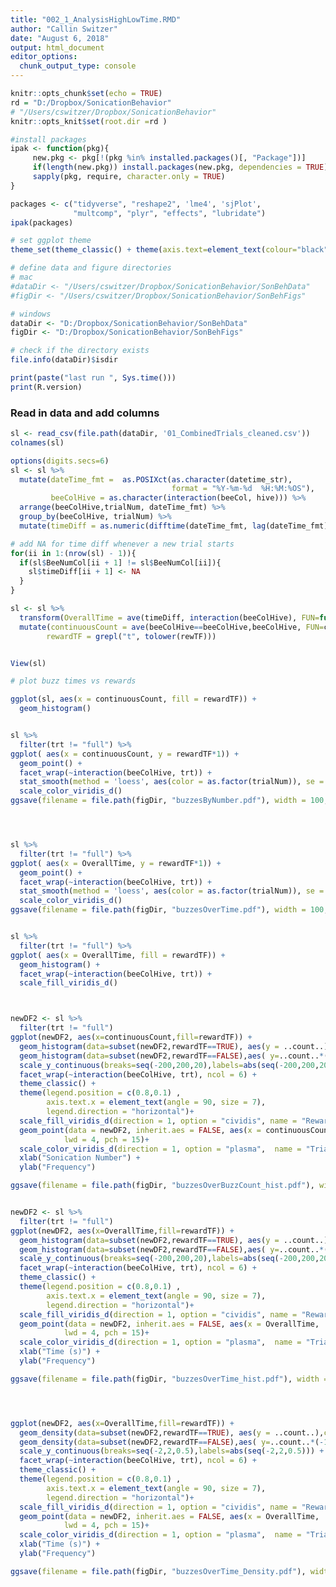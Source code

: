 ```yaml
---
title: "002_1_AnalysisHighLowTime.RMD"
author: "Callin Switzer"
date: "August 6, 2018"
output: html_document
editor_options: 
  chunk_output_type: console
---
```


```r
knitr::opts_chunk$set(echo = TRUE)
rd = "D:/Dropbox/SonicationBehavior"
# "/Users/cswitzer/Dropbox/SonicationBehavior"
knitr::opts_knit$set(root.dir =rd )
```

```r
#install packages
ipak <- function(pkg){
     new.pkg <- pkg[!(pkg %in% installed.packages()[, "Package"])]
     if(length(new.pkg)) install.packages(new.pkg, dependencies = TRUE)
     sapply(pkg, require, character.only = TRUE)
}

packages <- c("tidyverse", "reshape2", 'lme4', 'sjPlot', 
              "multcomp", "plyr", "effects", "lubridate")
ipak(packages)

# set ggplot theme
theme_set(theme_classic() + theme(axis.text=element_text(colour="black")))

# define data and figure directories
# mac
#dataDir <- "/Users/cswitzer/Dropbox/SonicationBehavior/SonBehData"
#figDir <- "/Users/cswitzer/Dropbox/SonicationBehavior/SonBehFigs"

# windows
dataDir <- "D:/Dropbox/SonicationBehavior/SonBehData"
figDir <- "D:/Dropbox/SonicationBehavior/SonBehFigs"

# check if the directory exists
file.info(dataDir)$isdir

print(paste("last run ", Sys.time()))
print(R.version)

```

### Read in data and add columns

```r
sl <- read_csv(file.path(dataDir, '01_CombinedTrials_cleaned.csv'))
colnames(sl)

options(digits.secs=6)
sl <- sl %>% 
  mutate(dateTime_fmt =  as.POSIXct(as.character(datetime_str), 
                                    format = "%Y-%m-%d  %H:%M:%OS"), 
         beeColHive = as.character(interaction(beeCol, hive))) %>%
  arrange(beeColHive,trialNum, dateTime_fmt) %>% 
  group_by(beeColHive, trialNum) %>%
  mutate(timeDiff = as.numeric(difftime(dateTime_fmt, lag(dateTime_fmt), units = "sec"))) 

# add NA for time diff whenever a new trial starts
for(ii in 1:(nrow(sl) - 1)){
  if(sl$BeeNumCol[ii + 1] != sl$BeeNumCol[ii]){
    sl$timeDiff[ii + 1] <- NA
  }
}

sl <- sl %>%
  transform(OverallTime = ave(timeDiff, interaction(beeColHive), FUN=function(x) cumsum(coalesce(x, 0)) + x*0)) %>%
  mutate(continuousCount = ave(beeColHive==beeColHive,beeColHive, FUN=cumsum), 
        rewardTF = grepl("t", tolower(rewTF)))


View(sl)

```




```r
# plot buzz times vs rewards

ggplot(sl, aes(x = continuousCount, fill = rewardTF)) + 
  geom_histogram()


sl %>%
  filter(trt != "full") %>%
ggplot( aes(x = continuousCount, y = rewardTF*1)) + 
  geom_point() + 
  facet_wrap(~interaction(beeColHive, trt)) + 
  stat_smooth(method = 'loess', aes(color = as.factor(trialNum)), se = FALSE, span = 5) + 
  scale_color_viridis_d()
ggsave(filename = file.path(figDir, "buzzesByNumber.pdf"), width = 100, height = 10, limitsize = FALSE)




sl %>%
  filter(trt != "full") %>%
ggplot( aes(x = OverallTime, y = rewardTF*1)) + 
  geom_point() + 
  facet_wrap(~interaction(beeColHive, trt)) + 
  stat_smooth(method = 'loess', aes(color = as.factor(trialNum)), se = FALSE, span = 5) + 
  scale_color_viridis_d()
ggsave(filename = file.path(figDir, "buzzesOverTime.pdf"), width = 100, height = 10, limitsize = FALSE)


sl %>%
  filter(trt != "full") %>%
ggplot( aes(x = OverallTime, fill = rewardTF)) + 
  geom_histogram() + 
  facet_wrap(~interaction(beeColHive, trt)) +
  scale_fill_viridis_d()



newDF2 <- sl %>%
  filter(trt != "full")
ggplot(newDF2, aes(x=continuousCount,fill=rewardTF)) + 
  geom_histogram(data=subset(newDF2,rewardTF==TRUE), aes(y = ..count..),color = 'grey10', lwd = 0.1, binwidth = 100) +
  geom_histogram(data=subset(newDF2,rewardTF==FALSE),aes( y=..count..*(-1)), color = 'grey10', lwd = 0.1, binwidth = 100 ) + 
  scale_y_continuous(breaks=seq(-200,200,20),labels=abs(seq(-200,200,20))) + 
  facet_wrap(~interaction(beeColHive, trt), ncol = 6) +
  theme_classic() + 
  theme(legend.position = c(0.8,0.1) , 
        axis.text.x = element_text(angle = 90, size = 7), 
        legend.direction = "horizontal")+ 
  scale_fill_viridis_d(direction = 1, option = "cividis", name = "Rewarded", end = 0.9, begin = 0.3) + 
  geom_point(data = newDF2, inherit.aes = FALSE, aes(x = continuousCount,  y = -100, color = factor(trialNum)),
            lwd = 4, pch = 15)+ 
  scale_color_viridis_d(direction = 1, option = "plasma",  name = "Trial Num") + 
  xlab("Sonication Number") + 
  ylab("Frequency")

ggsave(filename = file.path(figDir, "buzzesOverBuzzCount_hist.pdf"), width = 20, height = 10, limitsize = FALSE)


newDF2 <- sl %>%
  filter(trt != "full")
ggplot(newDF2, aes(x=OverallTime,fill=rewardTF)) + 
  geom_histogram(data=subset(newDF2,rewardTF==TRUE), aes(y = ..count..),color = 'grey10', lwd = 0.1, binwidth = 200) +
  geom_histogram(data=subset(newDF2,rewardTF==FALSE),aes( y=..count..*(-1)), color = 'grey10', lwd = 0.1, binwidth = 200 ) + 
  scale_y_continuous(breaks=seq(-200,200,20),labels=abs(seq(-200,200,20))) + 
  facet_wrap(~interaction(beeColHive, trt), ncol = 6) +
  theme_classic() + 
  theme(legend.position = c(0.8,0.1) , 
        axis.text.x = element_text(angle = 90, size = 7), 
        legend.direction = "horizontal")+ 
  scale_fill_viridis_d(direction = 1, option = "cividis", name = "Rewarded", end = 0.9, begin = 0.3) + 
  geom_point(data = newDF2, inherit.aes = FALSE, aes(x = OverallTime,  y = -200, color = factor(trialNum)),
            lwd = 4, pch = 15)+ 
  scale_color_viridis_d(direction = 1, option = "plasma",  name = "Trial Num") + 
  xlab("Time (s)") + 
  ylab("Frequency")

ggsave(filename = file.path(figDir, "buzzesOverTime_hist.pdf"), width = 20, height = 10, limitsize = FALSE)




ggplot(newDF2, aes(x=OverallTime,fill=rewardTF)) + 
  geom_density(data=subset(newDF2,rewardTF==TRUE), aes(y = ..count..),color = 'grey10', lwd = 0.1, n = 256) +
  geom_density(data=subset(newDF2,rewardTF==FALSE),aes( y=..count..*(-1)), color = 'grey10', lwd = 0.1, n=256 , alpha = 0.2) + 
  scale_y_continuous(breaks=seq(-2,2,0.5),labels=abs(seq(-2,2,0.5))) + 
  facet_wrap(~interaction(beeColHive, trt), ncol = 6) +
  theme_classic() + 
  theme(legend.position = c(0.8,0.1) , 
        axis.text.x = element_text(angle = 90, size = 7), 
        legend.direction = "horizontal")+ 
  scale_fill_viridis_d(direction = 1, option = "cividis", name = "Rewarded", end = 0.9, begin = 0.3) + 
  geom_point(data = newDF2, inherit.aes = FALSE, aes(x = OverallTime,  y = -0.9, color = factor(trialNum)),
            lwd = 4, pch = 15)+ 
  scale_color_viridis_d(direction = 1, option = "plasma",  name = "Trial Num") + 
  xlab("Time (s)") + 
  ylab("Frequency")

ggsave(filename = file.path(figDir, "buzzesOverTime_Density.pdf"), width = 20, height = 10, limitsize = FALSE)



```